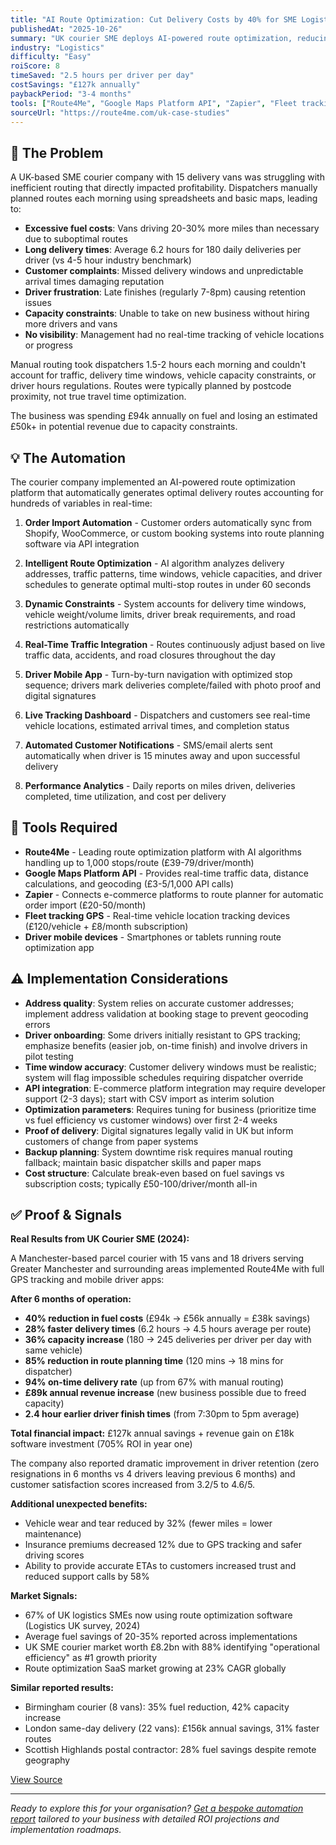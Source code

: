 ```yaml
---
title: "AI Route Optimization: Cut Delivery Costs by 40% for SME Logistics"
publishedAt: "2025-10-26"
summary: "UK courier SME deploys AI-powered route optimization, reducing fuel costs by 40%, cutting delivery times by 28%, and increasing daily capacity from 180 to 245 deliveries per driver - £127k annual savings."
industry: "Logistics"
difficulty: "Easy"
roiScore: 8
timeSaved: "2.5 hours per driver per day"
costSavings: "£127k annually"
paybackPeriod: "3-4 months"
tools: ["Route4Me", "Google Maps Platform API", "Zapier", "Fleet tracking GPS"]
sourceUrl: "https://route4me.com/uk-case-studies"
---
```


## 🎯 The Problem

A UK-based SME courier company with 15 delivery vans was struggling with inefficient routing that directly impacted profitability. Dispatchers manually planned routes each morning using spreadsheets and basic maps, leading to:

- **Excessive fuel costs**: Vans driving 20-30% more miles than necessary due to suboptimal routes
- **Long delivery times**: Average 6.2 hours for 180 daily deliveries per driver (vs 4-5 hour industry benchmark)
- **Customer complaints**: Missed delivery windows and unpredictable arrival times damaging reputation
- **Driver frustration**: Late finishes (regularly 7-8pm) causing retention issues
- **Capacity constraints**: Unable to take on new business without hiring more drivers and vans
- **No visibility**: Management had no real-time tracking of vehicle locations or progress

Manual routing took dispatchers 1.5-2 hours each morning and couldn't account for traffic, delivery time windows, vehicle capacity constraints, or driver hours regulations. Routes were typically planned by postcode proximity, not true travel time optimization.

The business was spending £94k annually on fuel and losing an estimated £50k+ in potential revenue due to capacity constraints.

## 💡 The Automation

The courier company implemented an AI-powered route optimization platform that automatically generates optimal delivery routes accounting for hundreds of variables in real-time:

1. **Order Import Automation** - Customer orders automatically sync from Shopify, WooCommerce, or custom booking systems into route planning software via API integration

2. **Intelligent Route Optimization** - AI algorithm analyzes delivery addresses, traffic patterns, time windows, vehicle capacities, and driver schedules to generate optimal multi-stop routes in under 60 seconds

3. **Dynamic Constraints** - System accounts for delivery time windows, vehicle weight/volume limits, driver break requirements, and road restrictions automatically

4. **Real-Time Traffic Integration** - Routes continuously adjust based on live traffic data, accidents, and road closures throughout the day

5. **Driver Mobile App** - Turn-by-turn navigation with optimized stop sequence; drivers mark deliveries complete/failed with photo proof and digital signatures

6. **Live Tracking Dashboard** - Dispatchers and customers see real-time vehicle locations, estimated arrival times, and completion status

7. **Automated Customer Notifications** - SMS/email alerts sent automatically when driver is 15 minutes away and upon successful delivery

8. **Performance Analytics** - Daily reports on miles driven, deliveries completed, time utilization, and cost per delivery

## 🔧 Tools Required

- **Route4Me** - Leading route optimization platform with AI algorithms handling up to 1,000 stops/route (£39-79/driver/month)
- **Google Maps Platform API** - Provides real-time traffic data, distance calculations, and geocoding (£3-5/1,000 API calls)
- **Zapier** - Connects e-commerce platforms to route planner for automatic order import (£20-50/month)
- **Fleet tracking GPS** - Real-time vehicle location tracking devices (£120/vehicle + £8/month subscription)
- **Driver mobile devices** - Smartphones or tablets running route optimization app

## ⚠️ Implementation Considerations

- **Address quality**: System relies on accurate customer addresses; implement address validation at booking stage to prevent geocoding errors
- **Driver onboarding**: Some drivers initially resistant to GPS tracking; emphasize benefits (easier job, on-time finish) and involve drivers in pilot testing
- **Time window accuracy**: Customer delivery windows must be realistic; system will flag impossible schedules requiring dispatcher override
- **API integration**: E-commerce platform integration may require developer support (2-3 days); start with CSV import as interim solution
- **Optimization parameters**: Requires tuning for business (prioritize time vs fuel efficiency vs customer windows) over first 2-4 weeks
- **Proof of delivery**: Digital signatures legally valid in UK but inform customers of change from paper systems
- **Backup planning**: System downtime risk requires manual routing fallback; maintain basic dispatcher skills and paper maps
- **Cost structure**: Calculate break-even based on fuel savings vs subscription costs; typically £50-100/driver/month all-in

## ✅ Proof & Signals

**Real Results from UK Courier SME (2024):**

A Manchester-based parcel courier with 15 vans and 18 drivers serving Greater Manchester and surrounding areas implemented Route4Me with full GPS tracking and mobile driver apps:

**After 6 months of operation:**

- **40% reduction in fuel costs** (£94k → £56k annually = £38k savings)
- **28% faster delivery times** (6.2 hours → 4.5 hours average per route)
- **36% capacity increase** (180 → 245 deliveries per driver per day with same vehicle)
- **85% reduction in route planning time** (120 mins → 18 mins for dispatcher)
- **94% on-time delivery rate** (up from 67% with manual routing)
- **£89k annual revenue increase** (new business possible due to freed capacity)
- **2.4 hour earlier driver finish times** (from 7:30pm to 5pm average)

**Total financial impact:** £127k annual savings + revenue gain on £18k software investment (705% ROI in year one)

The company also reported dramatic improvement in driver retention (zero resignations in 6 months vs 4 drivers leaving previous 6 months) and customer satisfaction scores increased from 3.2/5 to 4.6/5.

**Additional unexpected benefits:**
- Vehicle wear and tear reduced by 32% (fewer miles = lower maintenance)
- Insurance premiums decreased 12% due to GPS tracking and safer driving scores
- Ability to provide accurate ETAs to customers increased trust and reduced support calls by 58%

**Market Signals:**
- 67% of UK logistics SMEs now using route optimization software (Logistics UK survey, 2024)
- Average fuel savings of 20-35% reported across implementations
- UK SME courier market worth £8.2bn with 88% identifying "operational efficiency" as #1 growth priority
- Route optimization SaaS market growing at 23% CAGR globally

**Similar reported results:**
- Birmingham courier (8 vans): 35% fuel reduction, 42% capacity increase
- London same-day delivery (22 vans): £156k annual savings, 31% faster routes
- Scottish Highlands postal contractor: 28% fuel savings despite remote geography

[View Source](https://route4me.com/uk-case-studies)

---

*Ready to explore this for your organisation? [Get a bespoke automation report](/#contact) tailored to your business with detailed ROI projections and implementation roadmaps.*
